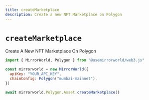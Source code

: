 ```yaml
---
title: createMarketplace
description: Create a new NFT Marketplace on Polygon
---
```


# `createMarketplace`

Create A New NFT Marketplace On Polygon

```js
import { MirrorWorld, Polygon } from "@usemirrorworld/web3.js"

const mirrorworld = new MirrorWorld({
  apiKey: "YOUR_API_KEY",
  chainConfig: Polygon("mumbai-mainnet"),
})

await mirrorworld.Polygon.Asset.createMarketplace()
```
